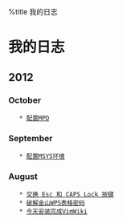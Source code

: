 
%title 我的日志

= 我的日志 =

== 2012 ==

=== October ===
    * [[2012-10-31|配置MPD]]

=== September ===
    * [[2012-09-26|配置MSYS环境]]

=== August ===
    * [[2012-08-15|交换 Esc 和 CAPS Lock 按键]]
    * [[2012-08-13|破解金山WPS表格密码]]
    * [[2012-08-12|今天安装完成VimWiki]]

